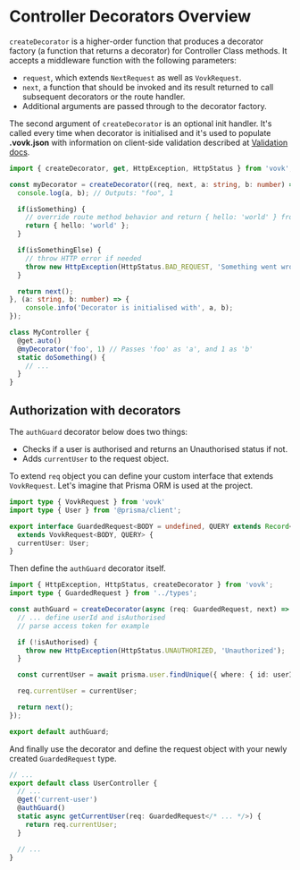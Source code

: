 # Controller Decorators Overview

`createDecorator` is a higher-order function that produces a decorator factory (a function that returns a decorator) for Controller Class methods. It accepts a middleware function with the following parameters:

- `request`, which extends `NextRequest` as well as `VovkRequest`.
- `next`, a function that should be invoked and its result returned to call subsequent decorators or the route handler.
- Additional arguments are passed through to the decorator factory.

The second argument of `createDecorator` is an optional init handler. It's called every time when decorator is initialised and it's used to populate **.vovk.json** with information on client-side validation described at [Validation docs](/decorators/validation).

```ts
import { createDecorator, get, HttpException, HttpStatus } from 'vovk';

const myDecorator = createDecorator((req, next, a: string, b: number) => {
  console.log(a, b); // Outputs: "foo", 1

  if(isSomething) { 
    // override route method behavior and return { hello: 'world' } from the endpoint
    return { hello: 'world' };
  }

  if(isSomethingElse) {
    // throw HTTP error if needed
    throw new HttpException(HttpStatus.BAD_REQUEST, 'Something went wrong');
  }

  return next();
}, (a: string, b: number) => {
    console.info('Decorator is initialised with', a, b);
});

class MyController {
  @get.auto()
  @myDecorator('foo', 1) // Passes 'foo' as 'a', and 1 as 'b'
  static doSomething() {
    // ...
  }
}
```


## Authorization with decorators

The `authGuard` decorator below does two things:

- Checks if a user is authorised and returns an Unauthorised status if not.
- Adds `currentUser` to the request object.

To extend `req` object you can define your custom interface that extends `VovkRequest`. Let's imagine that Prisma ORM is used at the project.

```ts filename="/src/types.ts"
import type { VovkRequest } from 'vovk'
import type { User } from '@prisma/client';

export interface GuardedRequest<BODY = undefined, QUERY extends Record<string, string> | undefined = undefined>
  extends VovkRequest<BODY, QUERY> {
  currentUser: User;
}

```

Then define the `authGuard` decorator itself.

```ts filename="/src/decorators/authGuard.ts"
import { HttpException, HttpStatus, createDecorator } from 'vovk';
import type { GuardedRequest } from '../types';

const authGuard = createDecorator(async (req: GuardedRequest, next) => {
  // ... define userId and isAuthorised
  // parse access token for example

  if (!isAuthorised) {
    throw new HttpException(HttpStatus.UNAUTHORIZED, 'Unauthorized');
  }

  const currentUser = await prisma.user.findUnique({ where: { id: userId } });

  req.currentUser = currentUser;

  return next();
});

export default authGuard;
```

And finally use the decorator and define the request object with your newly created `GuardedRequest` type.

```ts
// ...
export default class UserController {
  // ...
  @get('current-user')
  @authGuard()
  static async getCurrentUser(req: GuardedRequest</* ... */>) {
    return req.currentUser;
  }

  // ...
}
```